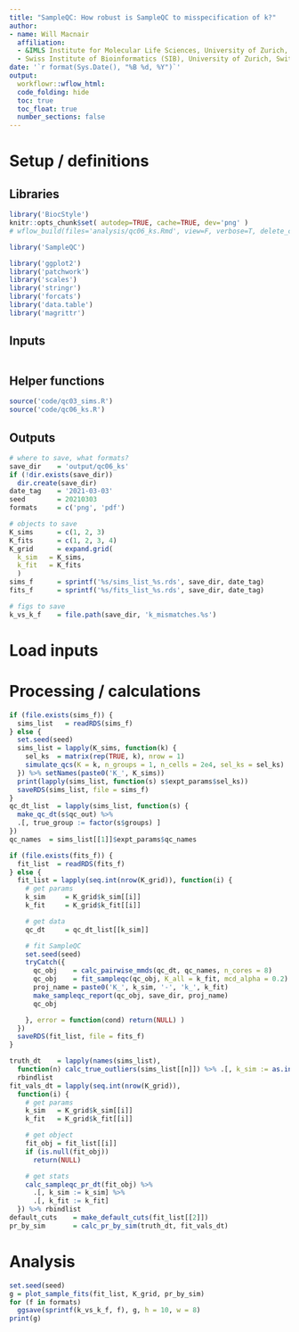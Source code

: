 ```yaml
---
title: "SampleQC: How robust is SampleQC to misspecification of k?"
author:
- name: Will Macnair
  affiliation: 
  - &IMLS Institute for Molecular Life Sciences, University of Zurich, Switzerland
  - Swiss Institute of Bioinformatics (SIB), University of Zurich, Switzerland
date: '`r format(Sys.Date(), "%B %d, %Y")`'
output:
  workflowr::wflow_html:
  code_folding: hide
  toc: true
  toc_float: true
  number_sections: false
---
```


# Setup / definitions

## Libraries

```r
library('BiocStyle')
knitr::opts_chunk$set( autodep=TRUE, cache=TRUE, dev='png' )
# wflow_build(files='analysis/qc06_ks.Rmd', view=F, verbose=T, delete_cache=F)
```

```r
library('SampleQC')

library('ggplot2')
library('patchwork')
library('scales')
library('stringr')
library('forcats')
library('data.table')
library('magrittr')
```

## Inputs

```r
```

## Helper functions

```r
source('code/qc03_sims.R')
source('code/qc06_ks.R')
```

## Outputs

```r
# where to save, what formats?
save_dir    = 'output/qc06_ks'
if (!dir.exists(save_dir))
  dir.create(save_dir)
date_tag    = '2021-03-03'
seed        = 20210303
formats     = c('png', 'pdf')

# objects to save
K_sims      = c(1, 2, 3)
K_fits      = c(1, 2, 3, 4)
K_grid      = expand.grid(
  k_sim   = K_sims, 
  k_fit   = K_fits
  )
sims_f      = sprintf('%s/sims_list_%s.rds', save_dir, date_tag)
fits_f      = sprintf('%s/fits_list_%s.rds', save_dir, date_tag)

# figs to save
k_vs_k_f    = file.path(save_dir, 'k_mismatches.%s')
```

# Load inputs

# Processing / calculations

```r
if (file.exists(sims_f)) {
  sims_list   = readRDS(sims_f)
} else {
  set.seed(seed)
  sims_list = lapply(K_sims, function(k) {
    sel_ks  = matrix(rep(TRUE, k), nrow = 1)
    simulate_qcs(K = k, n_groups = 1, n_cells = 2e4, sel_ks = sel_ks)
  }) %>% setNames(paste0('K_', K_sims))
  print(lapply(sims_list, function(s) s$expt_params$sel_ks))
  saveRDS(sims_list, file = sims_f)
}
qc_dt_list  = lapply(sims_list, function(s) {
  make_qc_dt(s$qc_out) %>%
  .[, true_group := factor(s$groups) ]
})
qc_names  = sims_list[[1]]$expt_params$qc_names
```

```r
if (file.exists(fits_f)) {
  fit_list  = readRDS(fits_f)
} else {
  fit_list = lapply(seq.int(nrow(K_grid)), function(i) {
    # get params
    k_sim     = K_grid$k_sim[[i]]
    k_fit     = K_grid$k_fit[[i]]

    # get data
    qc_dt     = qc_dt_list[[k_sim]]

    # fit SampleQC
    set.seed(seed)
    tryCatch({
      qc_obj    = calc_pairwise_mmds(qc_dt, qc_names, n_cores = 8)
      qc_obj    = fit_sampleqc(qc_obj, K_all = k_fit, mcd_alpha = 0.2)
      proj_name = paste0('K_', k_sim, '-', 'k_', k_fit)
      make_sampleqc_report(qc_obj, save_dir, proj_name)
      qc_obj

    }, error = function(cond) return(NULL) )
  })
  saveRDS(fit_list, file = fits_f)
}
```

```r
truth_dt    = lapply(names(sims_list), 
  function(n) calc_true_outliers(sims_list[[n]]) %>% .[, k_sim := as.integer(n)]) %>% 
  rbindlist
fit_vals_dt = lapply(seq.int(nrow(K_grid)), 
  function(i) {
    # get params
    k_sim   = K_grid$k_sim[[i]]
    k_fit   = K_grid$k_fit[[i]]

    # get object
    fit_obj = fit_list[[i]]
    if (is.null(fit_obj))
      return(NULL)

    # get stats
    calc_sampleqc_pr_dt(fit_obj) %>% 
      .[, k_sim := k_sim] %>% 
      .[, k_fit := k_fit]
  }) %>% rbindlist
default_cuts    = make_default_cuts(fit_list[[2]])
pr_by_sim       = calc_pr_by_sim(truth_dt, fit_vals_dt)
```

# Analysis

```r
set.seed(seed)
g = plot_sample_fits(fit_list, K_grid, pr_by_sim)
for (f in formats)
  ggsave(sprintf(k_vs_k_f, f), g, h = 10, w = 8)
print(g)
```

